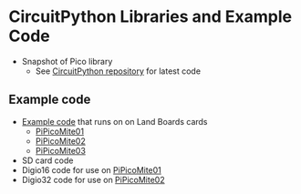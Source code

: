 = CircuitPython Libraries and Example Code =

* Snapshot of Pico library
** See [https://circuitpython.org/libraries CircuitPython repository] for latest code

== Example code ==

* [https://github.com/land-boards/RasPiPico/tree/main/CircuitPython/CircuitPython_Code Example code] that runs on on Land Boards cards
** [http://land-boards.com/blwiki/index.php?title=PiPicoMite01 PiPicoMite01]
** [http://land-boards.com/blwiki/index.php?title=PiPicoMite02 PiPicoMite02]
** [http://land-boards.com/blwiki/index.php?title=PiPicoMite03 PiPicoMite03]
* SD card code
* Digio16 code for use on [http://land-boards.com/blwiki/index.php?title=PiPicoMite01 PiPicoMite01]
* Digio32 code for use on [http://land-boards.com/blwiki/index.php?title=PiPicoMite02 PiPicoMite02]
